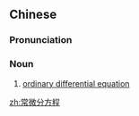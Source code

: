 ==Chinese==
{{zh-forms|type=122}}

===Pronunciation===
{{zh-pron
|m=cháng 微fēn fāngchéng
|c=soeng4 mei4 fan1 fong1 cing4
|mn=qz,tw,xm:siông-bî-hun-hong-thêng/zz:siâng-bî-hun-hong-thêng
|cat=n
}}

===Noun===
{{zh-noun}}

# [[ordinary differential equation]]

[[zh:常微分方程]]